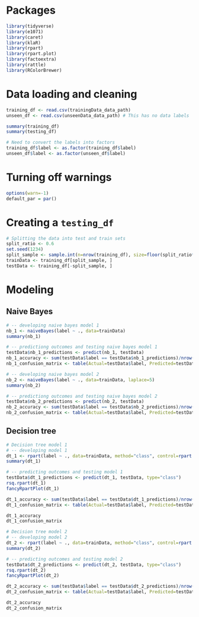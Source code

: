 # Packages
```r
library(tidyverse)
library(e1071)
library(caret)
library(klaR)
library(rpart)
library(rpart.plot)
library(factoextra)
library(rattle)
library(RColorBrewer)
```

# Data loading and cleaning
```r
training_df <- read.csv(trainingData_data_path)
unseen_df <- read.csv(unseenData_data_path) # This has no data labels

summary(training_df)
summary(testing_df)

# Need to convert the labels into factors
training_df$label <- as.factor(training_df$label)
unseen_df$label <- as.factor(unseen_df$label)

```

# Turning off warnings
```r
options(warn=-1)
default_par = par()
```

# Creating a `testing_df`
```r
# Splitting the data into test and train sets
split_ratio <- 0.6
set.seed(1234)
split_sample <- sample.int(n=nrow(training_df), size=floor(split_ratio*nrow(training_df)), replace=F)
trainData <- training_df[split_sample, ]
testData <- training_df[-split_sample, ]

```

# Modeling
## Naive Bayes
```r
# -- developing naive bayes model 1
nb_1 <- naiveBayes(label ~ ., data=trainData)
summary(nb_1)

# -- predictiong outcomes and testing naive bayes model 1
testData$nb_1_predictions <- predict(nb_1, testData)
nb_1_accuracy <- sum(testData$label == testData$nb_1_predictions)/nrow(testData)
nb_1_confusion_matrix <- table(Actual=testData$label, Predicted=testData$nb_1_predictions)

# -- developing naive bayes model 2
nb_2 <- naiveBayes(label ~ ., data=trainData, laplace=5)
summary(nb_2)

# -- predictiong outcomes and testing naive bayes model 2
testData$nb_2_predictions <- predict(nb_2, testData)
nb_2_accuracy <- sum(testData$label == testData$nb_2_predictions)/nrow(testData)
nb_2_confusion_matrix <- table(Actual=testData$label, Predicted=testData$nb_2_predictions)

```

## Decision tree
```r
# Decision tree model 1
# -- developing model 1
dt_1 <- rpart(label ~ ., data=trainData, method="class", control=rpart.control(cp=0))
summary(dt_1)

# -- predicting outcomes and testing model 1
testData$dt_1_predictions <- predict(dt_1, testData, type="class")
rsq.rpart(dt_1)
fancyRpartPlot(dt_1)

dt_1_accuracy <- sum(testData$label == testData$dt_1_predictions)/nrow(testData)
dt_1_confusion_matrix <- table(Actual=testData$label, Predicted=testData$dt_1_predictions)

dt_1_accuracy
dt_1_confusion_matrix

# Decision tree model 2
# -- developing model 2
dt_2 <- rpart(label ~ ., data=trainData, method="class", control=rpart.control(cp=0, minsplit=100, maxdepth=10)) # -- I should really do grid search here
summary(dt_2)

# -- predicting outcomes and testing model 2
testData$dt_2_predictions <- predict(dt_2, testData, type="class")
rsq.rpart(dt_2)
fancyRpartPlot(dt_2)

dt_2_accuracy <- sum(testData$label == testData$dt_2_predictions)/nrow(testData)
dt_2_confusion_matrix <- table(Actual=testData$label, Predicted=testData$dt_2_predictions)

dt_2_accuracy
dt_2_confusion_matrix

```

